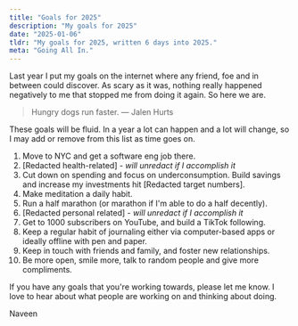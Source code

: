 ```yaml
---
title: "Goals for 2025"
description: "My goals for 2025"
date: "2025-01-06"
tldr: "My goals for 2025, written 6 days into 2025."
meta: "Going All In."
---
```


Last year I put my goals on the internet where any friend, foe and in between could discover. As scary as it was, nothing really happened negatively to me that stopped me from doing it again. So here we are.

> Hungry dogs run faster.
> — Jalen Hurts

These goals will be fluid. In a year a lot can happen and a lot will change, so I may add or remove from this list as time goes on.

1. Move to NYC and get a software eng job there.
2. [Redacted health-related] - _will unredact if I accomplish it_
3. Cut down on spending and focus on underconsumption. Build savings and increase my investments hit [Redacted target numbers].
4. Make meditation a daily habit.
5. Run a half marathon (or marathon if I'm able to do a half decently).
6. [Redacted personal related] - _will unredact if I accomplish it_
7. Get to 1000 subscribers on YouTube, and build a TikTok following.
8. Keep a regular habit of journaling either via computer-based apps or ideally offline with pen and paper.
9. Keep in touch with friends and family, and foster new relationships.
10. Be more open, smile more, talk to random people and give more compliments.

If you have any goals that you're working towards, please let me know. I love to hear about what people are working on and thinking about doing.

Naveen
